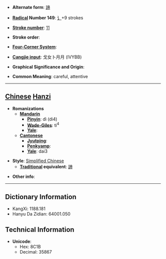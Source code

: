 * '''Alternate form''': [[諦]]

* '''[[Wiktionary:Chinese radical index| Radical]] Number 149''': [[Wiktionary:Chinese radical index 讠|讠]]+9 strokes

* '''[[Wiktionary:Chinese total strokes index|Stroke number]]''': [[Wiktionary:Chinese total strokes index 11|11]]

* '''Stroke order''': 

* '''[[Wiktionary:Chinese four corner index|Four-Corner System]]''': 

* '''[[Wiktionary:Chinese Cangjie index|Cangjie input]]''': 戈女卜月月 (IVYBB)

* '''Graphical Significance and Origin''': 

* '''Common Meaning''': careful, attentive

----

== [[Chinese]] [[Hanzi]] ==

* '''Romanizations'''
** '''[[Mandarin]]'''
*** '''[[Pinyin]]''': dì (di4)
*** '''[[Wade-Giles]]''': ti<sup>4</sup>
*** '''[[Yale]]''': 
** '''[[Cantonese]]'''
*** '''[[Jyutping]]''':
*** '''[[Penkyamp]]''': 
*** '''[[Yale]]''': dai3

* '''Style''': [[Simplified Chinese]] 
** '''[[Traditional Chinese|Traditional]] equivalent''': [[諦]]

* '''Other info''': 

----

== Dictionary Information ==

* KangXi: 1188.181
* Hanyu Da Zidian: 64001.050

== Technical Information ==

* '''Unicode''':
** Hex: 8C1B
** Decimal: 35867